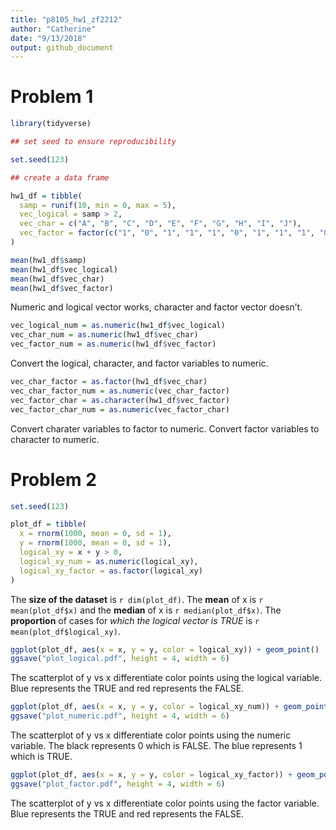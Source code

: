 ```yaml
---
title: "p8105_hw1_zf2212"
author: "Catherine"
date: "9/13/2018"
output: github_document
---
```

# Problem 1

```r
library(tidyverse)

## set seed to ensure reproducibility

set.seed(123)

## create a data frame

hw1_df = tibble(
  samp = runif(10, min = 0, max = 5),
  vec_logical = samp > 2,
  vec_char = c("A", "B", "C", "D", "E", "F", "G", "H", "I", "J"),
  vec_factor = factor(c("1", "0", "1", "1", "1", "0", "1", "1", "1", "0"))
)  

mean(hw1_df$samp)
mean(hw1_df$vec_logical)
mean(hw1_df$vec_char)
mean(hw1_df$vec_factor)

```
Numeric and logical vector works, character and factor vector doesn't.

```r

vec_logical_num = as.numeric(hw1_df$vec_logical)
vec_char_num = as.numeric(hw1_df$vec_char)
vec_factor_num = as.numeric(hw1_df$vec_factor)

```
Convert the logical, character, and factor variables to numeric.

```r

vec_char_factor = as.factor(hw1_df$vec_char)
vec_char_factor_num = as.numeric(vec_char_factor)
vec_factor_char = as.character(hw1_df$vec_factor)
vec_factor_char_num = as.numeric(vec_factor_char)

```
Convert charater variables to factor to numeric.
Convert factor variables to character to numeric.

# Problem 2

```r
set.seed(123)

plot_df = tibble(
  x = rnorm(1000, mean = 0, sd = 1),
  y = rnorm(1000, mean = 0, sd = 1),
  logical_xy = x + y > 0,
  logical_xy_num = as.numeric(logical_xy),
  logical_xy_factor = as.factor(logical_xy)
)
```

The **size of the dataset** is `r dim(plot_df)`. 
The **mean** of x is `r mean(plot_df$x)` and the **median** of x is `r median(plot_df$x)`.
The **proportion** of cases for _which the logical vector is TRUE_ is `r mean(plot_df$logical_xy)`.

```r
ggplot(plot_df, aes(x = x, y = y, color = logical_xy)) + geom_point()
ggsave("plot_logical.pdf", height = 4, width = 6)
```
The scatterplot of y vs x differentiate color points using the logical variable. Blue represents the TRUE and red represents the FALSE.

```r
ggplot(plot_df, aes(x = x, y = y, color = logical_xy_num)) + geom_point()
ggsave("plot_numeric.pdf", height = 4, width = 6)
```
The scatterplot of y vs x differentiate color points using the numeric variable. The black represents 0 which is FALSE. The blue represents 1 which is TRUE.

```r
ggplot(plot_df, aes(x = x, y = y, color = logical_xy_factor)) + geom_point()
ggsave("plot_factor.pdf", height = 4, width = 6)
```
The scatterplot of y vs x differentiate color points using the factor variable. Blue represents the TRUE and red represents the FALSE.
